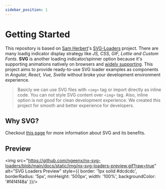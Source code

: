 ```yaml
---
sidebar_position: 1
---
```


# Getting Started

This repository is based on [Sam Herbert](https://github.com/SamHerbert)'s [SVG-Loaders](https://github.com/SamHerbert/SVG-Loaders) project. There are many loadig indicator display strategy like *JS, CSS, GIF, Lottie and Custom Fonts*. **SVG** is another loading indicator/spinner option because it's supporting animations natively on browsers and [widely supporting](https://caniuse.com/svg-smil). This project aims to provide ready-to-use SVG loader examples as components in *Angular, React, Vue, Svelte* without broke your development environment experience.

> Basicly we can use SVG files with `<img>` tag or import directly as inline code. You can not style SVG content over `<img>` tag. Also, inline option is not good for clean development experience. We created this project for smooth and better experience for developers.

## Why SVG?

Checkout [this page](https://svgontheweb.com) for more information about SVG and its benefits.

## Preview

<img src="https://github.com/ngeenx/nx-svg-loaders/blob/main/docs/static/img/nx-svg-loaders-preview.gif?raw=true" alt="SVG Loaders Preview" style={{
  border: '1px solid #dcdcdc',
  borderRadius: '5px',
  minHeight: '500px',
  width: '100%',
  backgroundColor: '#f4f4f48a'
}}/>
